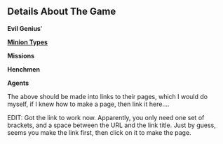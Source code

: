 == Details About The Game ==


'''Evil Genius''''


'''[http://wiki.n1nj4.com/index.php/List_of_Minion_Types Minion Types]'''


'''Missions'''


'''Henchmen'''


'''Agents'''


The above should be made into links to their pages, which I would do myself, if I knew how to make a page, then link it here....

EDIT: Got the link to work now. Apparently, you only need one set of brackets, and a space between the URL and the link title. Just by guess, seems you make the link first, then click on it to make the page.